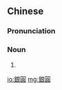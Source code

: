 ==Chinese==
{{zh-forms|s=银圆}}

===Pronunciation===
{{zh-pron
|m=yínyuán
|c=ngan4 jyun4
|mn=qz,xm:gûn-oân/zz:gîn-goân
|cat=n
}}

===Noun===
{{zh-noun}}

# {{alternative form of|銀元|lang=zh}}

[[io:銀圓]]
[[mg:銀圓]]
